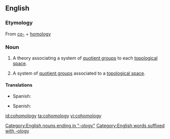 ==English==
{{wikipedia}}
===Etymology===
From [[co-]] + [[homology]]
===Noun===
{{en-noun|cohomologies}}

#{{mathematics}} A theory associating a system of [[quotient group]]s to each [[topological space]].
#{{mathematics}} A system of [[quotient group]]s associated to a [[topological space]].
[[Category:English nouns ending in "-ology"]]
[[Category:English words suffixed with -ology]]

====Translations====
{{trans-top|theory}}
*Spanish: {{t|es|cohomología|f}}
{{trans-mid}}
{{trans-bottom}}
{{trans-top|system}}
*Spanish: {{t|es|cohomología|f}}
{{trans-mid}}
{{trans-bottom}}

[[id:cohomology]]
[[ta:cohomology]]
[[vi:cohomology]]